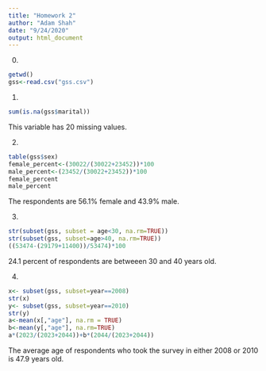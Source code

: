 ```yaml
---
title: "Homework 2"
author: "Adam Shah"
date: "9/24/2020"
output: html_document
---
```

0.
```r
getwd()
gss<-read.csv("gss.csv")
```

1.
```r
sum(is.na(gss$marital))
```
This variable has 20 missing values.

2.
```r
table(gss$sex)
female_percent<-(30022/(30022+23452))*100
male_percent<-(23452/(30022+23452))*100
female_percent
male_percent
```
The respondents are 56.1% female and 43.9% male. 

3.
```r
str(subset(gss, subset = age<30, na.rm=TRUE))
str(subset(gss, subset=age>40, na.rm=TRUE))
((53474-(29179+11400))/53474)*100
```
24.1 percent of respondents are betweeen 30 and 40 years old. 

4.
```r
x<- subset(gss, subset=year==2008)
str(x)
y<- subset(gss, subset=year==2010)
str(y)
a<-mean(x[,"age"], na.rm = TRUE)
b<-mean(y[,"age"], na.rm=TRUE)
a*(2023/(2023+2044))+b*(2044/(2023+2044))
```
The average age of respondents who took the survey in either 2008 or 2010 is 47.9 years old. 